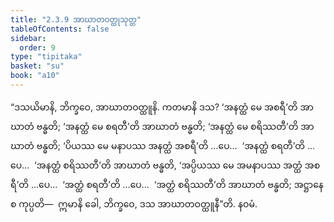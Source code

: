 ```yaml
---
title: "2.3.9 အာဃာတဝတ္ထုသုတ္တ"
tableOfContents: false
sidebar:
  order: 9
type: "tipitaka"
basket: "su"
book: "a10"
---
```



<DynamicBreadcrumb />

<Division number="79" book="a10" e="ch" v="17" p="375">

<Paragraph number="603" book="a10">
“ဒသယိမာနိ, ဘိက္ခဝေ, အာဃာတဝတ္ထူနိ. ကတမာနိ ဒသ? ‘အနတ္ထံ မေ အစရီ’တိ အာဃာတံ ဗန္ဓတိ; ‘အနတ္ထံ မေ စရတီ’တိ အာဃာတံ ဗန္ဓတိ; ‘အနတ္ထံ မေ စရိဿတီ’တိ အာဃာတံ ဗန္ဓတိ; ‘ပိယဿ မေ မနာပဿ အနတ္ထံ အစရီ’တိ …ပေ…  ‘အနတ္ထံ စရတီ’တိ …ပေ…  ‘အနတ္ထံ စရိဿတီ’တိ အာဃာတံ ဗန္ဓတိ, ‘အပ္ပိယဿ မေ အမနာပဿ အတ္ထံ အစရီ’တိ …ပေ…  ‘အတ္ထံ စရတီ’တိ …ပေ…  ‘အတ္ထံ စရိဿတီ’တိ အာဃာတံ ဗန္ဓတိ; အဋ္ဌာနေ စ ကုပ္ပတိ—  ဣမာနိ ခေါ, ဘိက္ခဝေ, ဒသ အာဃာတဝတ္ထူနီ”တိ.

</Paragraph>
</Division>

<Paragraph number="604" type="center" book="a10">
နဝမံ.
</Paragraph>